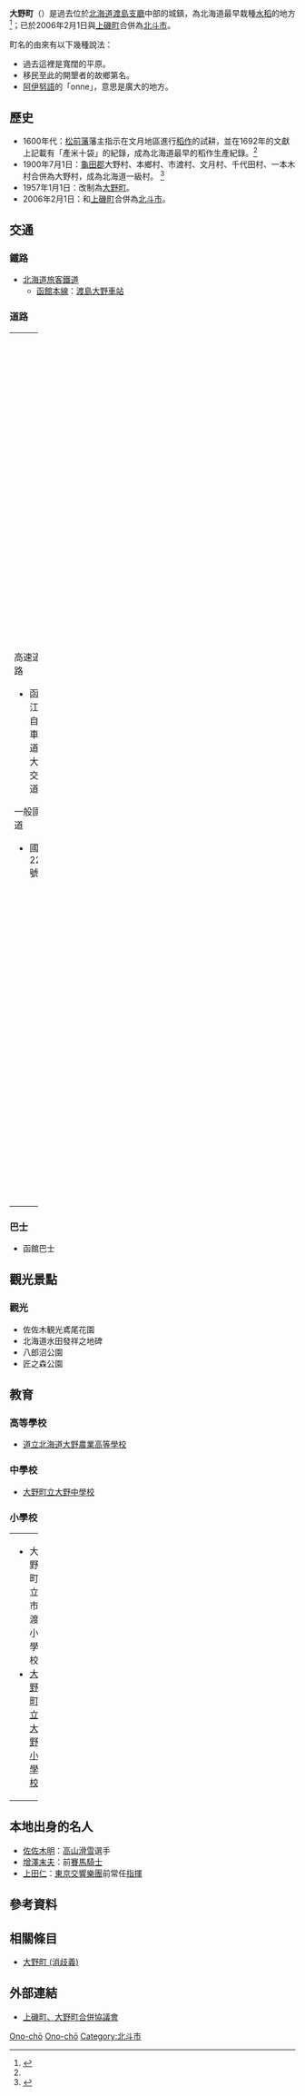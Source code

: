 {{日本町村 (廢除)
| 自治體名=大野
| 町村=町
| 町村章=
| 日文原名=大野町
| 平假名=おおのちょう
| 羅馬字拼音=Ōno-chō
| 都道府縣=北海道
| 廢除時間=2005年9月1日
| 廢除理由=[[新設合併|新設合併]] 
| 廢除時處置=[[上磯町|上磯町]]、'''大野町''' → [[北斗市|北斗市]]
| 現在自治體=北斗市
| 支廳=渡島支廳
| 郡=龜田郡
| 編號=01336-6
| 面積=134.88
| 邊界未定=
| 人口=11,044
| 統計時間=2005年12月31日
| 自治體=[[上磯町|上磯町]]、[[七飯町|七飯町]]、[[森町_(北海道)|森町]]、[[厚澤部町|厚澤部町]]
| 樹=[[紫杉|紫杉]]
| 花=[[杜鵑花|杜鵑花]]
| 鳥=
| 其他象徵物=
| 其他象徵=
| 郵遞區號=041-1201
| 所在地=龜田郡大野町本町175番地
| 電話號碼=138-77-8811
| 外部連結=
| 經度=
| 緯度=
| 地圖=
| 註記=
}}
'''大野町'''（{{jpn|j=大野町|hg=おおのちょう|rm=Ōno chō|f=y}}）是過去位於[[北海道|北海道]][[渡島支廳|渡島支廳]]中部的城鎮，為北海道最早栽種[[水稻|水稻]]的地方<ref name="development">{{Cite web| publisher=上磯町、大野町合併協議會| title=北斗市城市發展計畫| url=http://www.city.hokuto.hokkaido.jp/gappei-hp2/matidukurikeikaku.pdf| format=PDF| accessdate=2007年12月21日| language=ja| deadurl=yes| archiveurl=https://web.archive.org/web/20060701182905/http://www.city.hokuto.hokkaido.jp/gappei-hp2/matidukurikeikaku.pdf| archivedate=2006年7月1日}}</ref>；已於2006年2月1日與[[上磯町|上磯町]]合併為[[北斗市|北斗市]]。

町名的由來有以下幾種說法：
* 過去這裡是寬闊的平原。
* 移民至此的開墾者的故鄉第名。
* [[阿伊努語|阿伊努語]]的「onne」，意思是廣大的地方。

==歷史==
* 1600年代：[[松前藩|松前藩]]藩主指示在文月地區進行[[稻作|稻作]]的試耕，並在1692年的文獻上記載有「產米十袋」的紀錄，成為北海道最早的稻作生產紀錄。<ref name="development"/>
* 1900年7月1日：[[龜田郡|龜田郡]]大野村、本鄉村、市渡村、文月村、千代田村、一本木村合併為大野村，成為北海道一級村。 <ref>{{Cite web |url=http://homepage1.nifty.com/ishato/tiri/sityoson/01hokkai/01_hokkai11.htm#osima |title=市町村的變遷 - 北海道［道央・道南］ |publisher=ISSIE |accessdate=2008年3月17日 |language=ja |deadurl=yes |archiveurl=https://web.archive.org/web/20090930122953/http://homepage1.nifty.com/ishato/tiri/sityoson/01hokkai/01_hokkai11.htm#osima |archivedate=2009年9月30日 }}</ref>
* 1957年1月1日：改制為[[大野町|大野町]]。
* 2006年2月1日：和[[上磯町|上磯町]]合併為[[北斗市|北斗市]]。

==交通==
===鐵路===
* [[北海道旅客鐵道|北海道旅客鐵道]]
** [[函館本線|函館本線]]：[[渡島大野車站|渡島大野車站]]

===道路===

{| width="100%"
|-----
| valign="top" width="50%" |
;高速道路
* 函館江差自動車道：大野交流道
;一般國道
* 國道227號
| valign="top" |
;[[主要地方道|主要地方道]]
* 北海道道96號上磯峠下線
;[[都道府縣道|道道]]
* 北海道道262號渡島大野停車場線
* 北海道道676號七飯大野線
* 北海道道756號大野上磯線
* 北海道道969號大野大中山線
|}

===巴士===
* 函館巴士

==觀光景點==
===觀光===
*佐佐木観光鳶尾花園 
*北海道水田發祥之地碑 
*八郎沼公園 
*匠之森公園

==教育==
===高等學校===
* [http://www.oononougyou.hokkaido-c.ed.jp/ 道立北海道大野農業高等學校]{{Wayback|url=http://www.oononougyou.hokkaido-c.ed.jp/ |date=20071009202744 }}

===中學校===
* [http://www.city.hokuto.hokkaido.jp/school/ono-chu/index.htm 大野町立大野中學校]{{Wayback|url=http://www.city.hokuto.hokkaido.jp/school/ono-chu/index.htm |date=20080113121824 }}

===小學校===

{| width="100%"
|-----
| valign="top" width="33%" |
* 大野町立市渡小學校
* [http://www.city.hokuto.hokkaido.jp/school/ono-syo/index.htm 大野町立大野小學校]{{Wayback|url=http://www.city.hokuto.hokkaido.jp/school/ono-syo/index.htm |date=20080107073536 }}
| valign="top" width="33%" |
* [https://web.archive.org/web/20080107073541/http://www.city.hokuto.hokkaido.jp/school/shima-syo/index.html 大野町立島川小學校]
| valign="top" width="33%" |
* [https://web.archive.org/web/20080107073526/http://www.city.hokuto.hokkaido.jp/school/hagi-syo/index.htm 大野町立萩野小學校]
|}

==本地出身的名人==
*[[佐佐木明|佐佐木明]]：[[高山滑雪|高山滑雪]]選手
*[[增澤末夫|增澤末夫]]：前[[賽馬騎士|賽馬騎士]]
*[[上田仁|上田仁]]：[[東京交響樂團|東京交響樂團]]前常任[[指揮|指揮]]

==參考資料==
{{Reflist}}

== 相關條目 ==

* [[大野町_(消歧義)|大野町 (消歧義)]]

== 外部連結 ==
* {{Ja icon}}[https://web.archive.org/web/20071025022158/http://www.city.hokuto.hokkaido.jp/gappei-hp2/framepage.htm 上磯町、大野町合併協議會]

{{渡島支廳}}
{{Authority control}}

[[Category:渡島管內|Ono-chō]]
[[Category:北海道行政區劃_(廢除)|Ono-chō]]
[[Category:北斗市|Category:北斗市]]